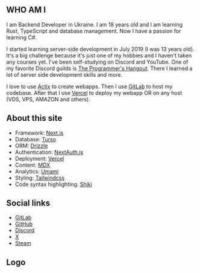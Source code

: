 ## WHO AM I

I am Backend Developer in Ukraine. I am 18 years old and I am learning Rust, TypeScript and database management. Now I have a passion for learning C#.

I started learning server-side development in July 2019 (I was 13 years old). It's a big challenge because it's just one of my hobbies and I haven't taken any courses yet. I've been self-studying on Discord and YouTube. One of my favorite Discord guilds is [The Programmer's Hangout](https://discord.gg/programming). There I learned a lot of server side development skills and more.

I love to use [Actix](https://actix.rs) to create webapps. Then I use [GitLab](https://gitlab.com) to host my codebase. After that I use [Vercel](https://vercel.com) to deploy my webapp OR on any host (VDS, VPS, AMAZON and others).

## About this site

- Framework: [Next.js](https://nextjs.org/)
- Database: [Turso](https://turso.tech/)
- ORM: [Drizzle](https://orm.drizzle.team/)
- Authentication: [NextAuth.js](https://next-auth.js.org/)
- Deployment: [Vercel](https://vercel.com)
- Content: [MDX](https://mdxjs.com/)
- Analytics: [Umami](https://github.com/umami-software/umami)
- Styling: [Tailwindcss](https://tailwindcss.com)
- Code syntax highlighting: [Shiki](https://github.com/shikijs/shiki)

## Social links

- [GitLab](https://github.com/sdnsdev)
- [GitHub](https://github.com/SadnessNetwork)
- [Discord](https://discord.com/users/536479598469316639)
- [X](https://x.com/sdnsdev)
- [Steam](https://steamcommunity.com/id/sotiesman/)

## Logo

<Logo />
